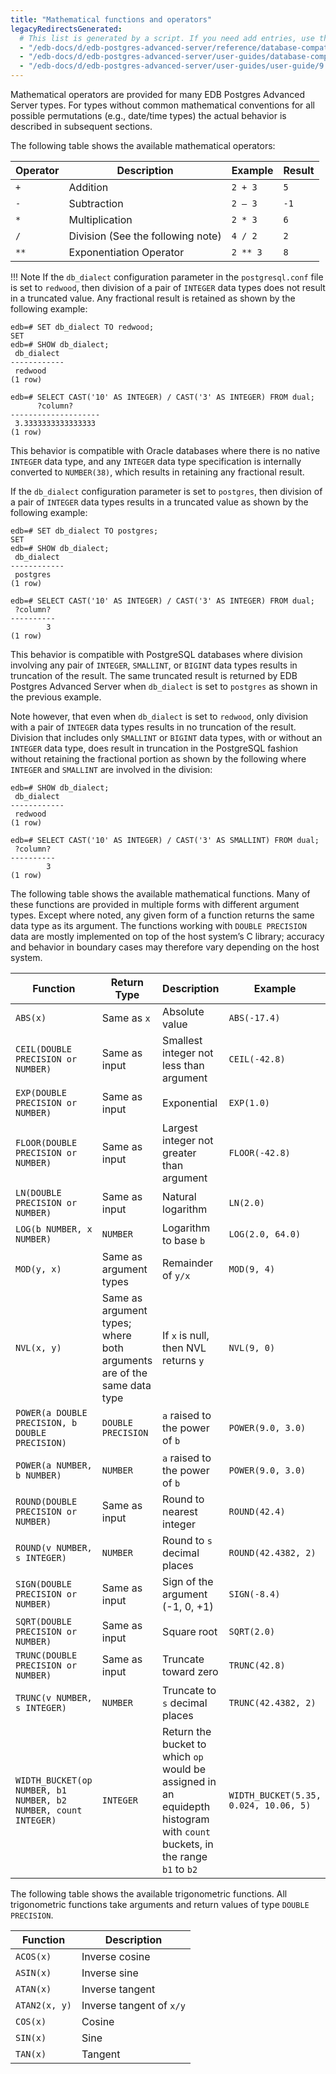 ```yaml
---
title: "Mathematical functions and operators"
legacyRedirectsGenerated:
  # This list is generated by a script. If you need add entries, use the `legacyRedirects` key.
  - "/edb-docs/d/edb-postgres-advanced-server/reference/database-compatibility-for-oracle-developers-reference-guide/9.6/Database_Compatibility_for_Oracle_Developers_Reference_Guide.1.096.html"
  - "/edb-docs/d/edb-postgres-advanced-server/user-guides/database-compatibility-for-oracle-developers-guide/9.5/Database_Compatibility_for_Oracle_Developers_Guide.1.130.html"
  - "/edb-docs/d/edb-postgres-advanced-server/user-guides/user-guide/9.5/EDB_Postgres_Enterprise_Guide.1.039.html"
---
```


<div id="mathematical_functions_and_operators" class="registered_link"></div>

Mathematical operators are provided for many EDB Postgres Advanced Server types. For types without common mathematical conventions for all possible permutations (e.g., date/time types) the actual behavior is described in subsequent sections.

The following table shows the available mathematical operators:

| Operator | Description                       | Example  | Result |
| -------- | --------------------------------- | -------- | ------ |
| `+`      | Addition                          | `2 + 3`  | `5`    |
| `-`      | Subtraction                       | `2 – 3`  | `-1`   |
| `*`      | Multiplication                    | `2 * 3`  | `6`    |
| `/`      | Division (See the following note) | `4 / 2`  | `2`    |
| `**`     | Exponentiation Operator           | `2 ** 3` | `8`    |

!!! Note
    If the `db_dialect` configuration parameter in the `postgresql.conf` file is set to `redwood`, then division of a pair of `INTEGER` data types does not result in a truncated value. Any fractional result is retained as shown by the following example:

```text
edb=# SET db_dialect TO redwood;
SET
edb=# SHOW db_dialect;
 db_dialect
------------
 redwood
(1 row)

edb=# SELECT CAST('10' AS INTEGER) / CAST('3' AS INTEGER) FROM dual;
      ?column?
--------------------
 3.3333333333333333
(1 row)
```

This behavior is compatible with Oracle databases where there is no native `INTEGER` data type, and any `INTEGER` data type specification is internally converted to `NUMBER(38)`, which results in retaining any fractional result.

If the `db_dialect` configuration parameter is set to `postgres`, then division of a pair of `INTEGER` data types results in a truncated value as shown by the following example:

```text
edb=# SET db_dialect TO postgres;
SET
edb=# SHOW db_dialect;
 db_dialect
------------
 postgres
(1 row)

edb=# SELECT CAST('10' AS INTEGER) / CAST('3' AS INTEGER) FROM dual;
 ?column?
----------
        3
(1 row)
```

This behavior is compatible with PostgreSQL databases where division involving any pair of `INTEGER`, `SMALLINT`, or `BIGINT` data types results in truncation of the result. The same truncated result is returned by EDB Postgres Advanced Server when `db_dialect` is set to `postgres` as shown in the previous example.

Note however, that even when `db_dialect` is set to `redwood`, only division with a pair of `INTEGER` data types results in no truncation of the result. Division that includes only `SMALLINT` or `BIGINT` data types, with or without an `INTEGER` data type, does result in truncation in the PostgreSQL fashion without retaining the fractional portion as shown by the following where `INTEGER` and `SMALLINT` are involved in the division:

```text
edb=# SHOW db_dialect;
 db_dialect
------------
 redwood
(1 row)

edb=# SELECT CAST('10' AS INTEGER) / CAST('3' AS SMALLINT) FROM dual;
 ?column?
----------
        3
(1 row)
```

The following table shows the available mathematical functions. Many of these functions are provided in multiple forms with different argument types. Except where noted, any given form of a function returns the same data type as its argument. The functions working with `DOUBLE PRECISION` data are mostly implemented on top of the host system’s C library; accuracy and behavior in boundary cases may therefore vary depending on the host system.

| Function                                                       | Return Type                                                            | Description                                                                                                                 | Example                               | Result                 |
| -------------------------------------------------------------- | ---------------------------------------------------------------------- | --------------------------------------------------------------------------------------------------------------------------- | ------------------------------------- | ---------------------- |
| `ABS(x)`                                                       | Same as `x`                                                            | Absolute value                                                                                                              | `ABS(-17.4)`                          | `17.4`                 |
| `CEIL(DOUBLE PRECISION or NUMBER)`                             | Same as input                                                          | Smallest integer not less than argument                                                                                     | `CEIL(-42.8)`                         | `-42`                  |
| `EXP(DOUBLE PRECISION or NUMBER)`                              | Same as input                                                          | Exponential                                                                                                                 | `EXP(1.0)`                            | `2.7182818284590452`   |
| `FLOOR(DOUBLE PRECISION or NUMBER)`                            | Same as input                                                          | Largest integer not greater than argument                                                                                   | `FLOOR(-42.8)`                        | `43`                   |
| `LN(DOUBLE PRECISION or NUMBER)`                               | Same as input                                                          | Natural logarithm                                                                                                           | `LN(2.0)`                             | `0.6931471805599453`   |
| `LOG(b NUMBER, x NUMBER)`                                      | `NUMBER`                                                               | Logarithm to base `b`                                                                                                       | `LOG(2.0, 64.0)`                      | `6.0000000000000000`   |
| `MOD(y, x)`                                                    | Same as argument types                                                 | Remainder of `y/x`                                                                                                          | `MOD(9, 4)`                           | `1`                    |
| `NVL(x, y)`                                                    | Same as argument types; where both arguments are of the same data type | If `x` is null, then NVL returns `y`                                                                                        | `NVL(9, 0)`                           | `9`                    |
| `POWER(a DOUBLE PRECISION, b DOUBLE PRECISION)`                | `DOUBLE PRECISION`                                                     | `a` raised to the power of `b`                                                                                              | `POWER(9.0, 3.0)`                     | `729.0000000000000000` |
| `POWER(a NUMBER, b NUMBER)`                                    | `NUMBER`                                                               | `a` raised to the power of `b`                                                                                              | `POWER(9.0, 3.0)`                     | `729.0000000000000000` |
| `ROUND(DOUBLE PRECISION or NUMBER)`                            | Same as input                                                          | Round to nearest integer                                                                                                    | `ROUND(42.4)`                         | `42`                   |
| `ROUND(v NUMBER, s INTEGER)`                                   | `NUMBER`                                                               | Round to `s` decimal places                                                                                                 | `ROUND(42.4382, 2)`                   | `42.44`                |
| `SIGN(DOUBLE PRECISION or NUMBER)`                             | Same as input                                                          | Sign of the argument (-1, 0, +1)                                                                                            | `SIGN(-8.4)`                          | `-1`                   |
| `SQRT(DOUBLE PRECISION or NUMBER)`                             | Same as input                                                          | Square root                                                                                                                 | `SQRT(2.0)`                           | `1.414213562373095`    |
| `TRUNC(DOUBLE PRECISION or NUMBER)`                            | Same as input                                                          | Truncate toward zero                                                                                                        | `TRUNC(42.8)`                         | `42`                   |
| `TRUNC(v NUMBER, s INTEGER)`                                   | `NUMBER`                                                               | Truncate to `s` decimal places                                                                                              | `TRUNC(42.4382, 2)`                   | `42.43`                |
| `WIDTH_BUCKET(op NUMBER, b1 NUMBER, b2 NUMBER, count INTEGER)` | `INTEGER`                                                              | Return the bucket to which `op` would be assigned in an equidepth histogram with `count` buckets, in the range `b1` to `b2` | `WIDTH_BUCKET(5.35, 0.024, 10.06, 5)` | `3`                    |

The following table shows the available trigonometric functions. All trigonometric functions take arguments and return values of type `DOUBLE PRECISION`.

| Function      | Description              |
| ------------- | ------------------------ |
| `ACOS(x)`     | Inverse cosine           |
| `ASIN(x)`     | Inverse sine             |
| `ATAN(x)`     | Inverse tangent          |
| `ATAN2(x, y)` | Inverse tangent of `x/y` |
| `COS(x)`      | Cosine                   |
| `SIN(x)`      | Sine                     |
| `TAN(x)`      | Tangent                  |
